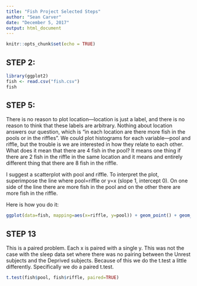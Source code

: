 ```yaml
---
title: "Fish Project Selected Steps"
author: "Sean Carver"
date: "December 5, 2017"
output: html_document
---
```


```r
knitr::opts_chunk$set(echo = TRUE)
```

## STEP 2:

```r
library(ggplot2)
fish <- read.csv("fish.csv")
fish
```

## STEP 5:

There is no reason to plot location---location is just a label, and there is no reason to think that these labels are arbitrary.  Nothing about location answers our question, which is "in each location are there more fish in the pools or in the riffles".  We could plot histograms for each variable---pool and riffle, but the trouble is we are interested in how they relate to each other.  What does it mean that there are 4 fish in the pool?  It means one thing if there are 2 fish in the riffle in the same location and it means and entirely different thing that there are 8 fish in the riffle.

I suggest a scatterplot with pool and riffle.  To interpret the plot, superimpose the line where pool=riffle or y=x (slope 1, intercept 0).  On one side of the line there are more fish in the pool and on the other there are more fish in the riffle.

Here is how you do it:

```r
ggplot(data=fish, mapping=aes(x=riffle, y=pool)) + geom_point() + geom_abline(slope=1, intercept=0) + annotate("text", x=1.25, y=4, label="More in Pool") + annotate("text", x=3.5, y=2, label="More in Riffle")
```

## STEP 13

This is a paired problem.  Each x is paired with a single y.  This was not the case with the sleep data set where there was no pairing between the Unrest subjects and the Deprived subjects.  Because of this we do the t.test a little differently.  Specifically we do a paired t.test.

```r
t.test(fish$pool, fish$riffle, paired=TRUE)
```
